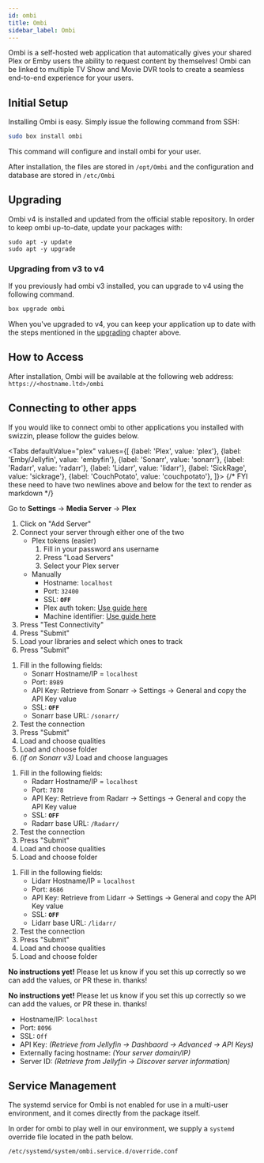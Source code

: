 ```yaml
---
id: ombi
title: Ombi
sidebar_label: Ombi
---
```


Ombi is a self-hosted web application that automatically gives your shared Plex or Emby users the ability to request content by themselves! Ombi can be linked to multiple TV Show and Movie DVR tools to create a seamless end-to-end experience for your users. 

## Initial Setup

Installing Ombi is easy. Simply issue the following command from SSH:

```bash main
sudo box install ombi
```

This command will configure and install ombi for your user.

After installation, the files are stored in `/opt/Ombi` and the configuration and database are stored in `/etc/Ombi`

## Upgrading

Ombi v4 is installed and updated from the official stable repository. In order to keep ombi up-to-date, update your packages with:

```
sudo apt -y update
sudo apt -y upgrade
```

### Upgrading from v3 to v4
If you previously had ombi v3 installed, you can upgrade to v4 using the following command.
```bash
box upgrade ombi
```
When you've upgraded to v4, you can keep your application up to date with the steps mentioned in the [upgrading](#upgrading) chapter above.

## How to Access

After installation, Ombi will be available at the following web address: `https://<hostname.ltd>/ombi`

## Connecting to other apps

If you would like to connect ombi to other applications you installed with swizzin, please follow the guides below.


<Tabs
  defaultValue="plex"
  values={[
    {label: 'Plex', value: 'plex'},
    {label: 'Emby/Jellyfin', value: 'embyfin'},
    {label: 'Sonarr', value: 'sonarr'},
    {label: 'Radarr', value: 'radarr'},
    {label: 'Lidarr', value: 'lidarr'},
    {label: 'SickRage', value: 'sickrage'},
    {label: 'CouchPotato', value: 'couchpotato'},
  ]}>
  {/* FYI these need to have two newlines above and below for the text to render as markdown */}
  <TabItem value="plex">


  Go to **Settings** -> **Media Server** -> **Plex**
  
  1. Click on "Add Server"
  2. Connect your server through either one of the two
     - Plex tokens (easier)
       1. Fill in your password ans username
       1. Press "Load Servers"
       1. Select your Plex server
     - Manually
       - Hostname: `localhost`
       - Port: `32400`
       - SSL: **`OFF`**
       - Plex auth token: [Use guide here](https://support.plex.tv/articles/204059436-finding-an-authentication-token-x-plex-token/)
       - Machine identifier: [Use guide here](https://forums.plex.tv/t/extract-machine-id-from-database-due-missing-preferences-xml/520080/3)
  3. Press "Test Connectivity"
  3. Press "Submit"
  4. Load your libraries and select which ones to track
  3. Press "Submit"  


  </TabItem>
  <TabItem value="sonarr">
  

  1. Fill in the following fields:
     - Sonarr Hostname/IP = `localhost`
     - Port: `8989`
     - API Key: Retrieve from Sonarr -> Settings -> General and copy the API Key value
     - SSL: **`OFF`**
     - Sonarr base URL: `/sonarr/`
  2. Test the connection
  3. Press "Submit"
  4. Load and choose qualities
  5. Load and choose folder
  6. _(if on Sonarr v3)_ Load and choose languages


  </TabItem>
    <TabItem value="radarr">
  

  1. Fill in the following fields:
     - Radarr Hostname/IP = `localhost`
     - Port: `7878`
     - API Key: Retrieve from Radarr -> Settings -> General and copy the API Key value
     - SSL: **`OFF`**
     - Radarr base URL: `/Radarr/`
  2. Test the connection
  3. Press "Submit"
  4. Load and choose qualities
  5. Load and choose folder


  </TabItem>    
  <TabItem value="lidarr">
  

  1. Fill in the following fields:
     - Lidarr Hostname/IP = `localhost`
     - Port: `8686`
     - API Key: Retrieve from Lidarr -> Settings -> General and copy the API Key value
     - SSL: **`OFF`**
     - Lidarr base URL: `/lidarr/`
  2. Test the connection
  3. Press "Submit"
  4. Load and choose qualities
  5. Load and choose folder


  </TabItem>
  <TabItem value="sickrage">
  

  
  **No instructions yet!** Please let us know if you set this up correctly so we can add the values, or PR these in. thanks!
  


  </TabItem>
  <TabItem value="couchpotato">
  

  
  **No instructions yet!** Please let us know if you set this up correctly so we can add the values, or PR these in. thanks!
  


  </TabItem>
    <TabItem value="embyfin">

  - Hostname/IP: `localhost`
  - Port: `8096`
  - SSL: `Off`
  - API Key: _(Retrieve from Jellyfin -> Dashbaord -> Advanced -> API Keys)_
  - Externally facing hostname: _(Your server domain/IP)_
  - Server ID: _(Retrieve from Jellyfin -> Discover server information)_


  </TabItem>

</Tabs>


## Service Management

The systemd service for Ombi is not enabled for use in a multi-user environment, and it comes directly from the package itself.

In order for ombi to play well in our environment, we supply a `systemd` override file located in the path below.

```
/etc/systemd/system/ombi.service.d/override.conf
```


<SystemdTabs service="ombi"/>

